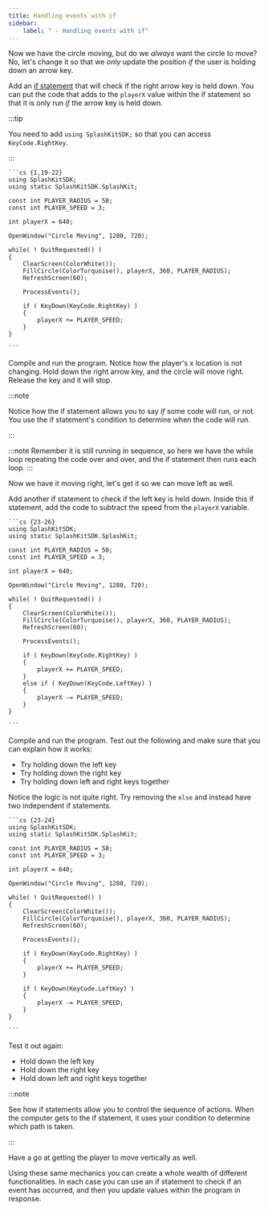 ```yaml
---
title: Handling events with if
sidebar:
    label: " - Handling events with if"
---
```


Now we have the circle moving, but do we *always* want the circle to move? No, let's change it so that we *only* update the position *if* the user is holding down an arrow key.

Add an [if statement](/book/part-1-instructions/3-control-flow/0-panorama/02-branches) that will check if the right arrow key is held down. You can put the code that adds to the `playerX` value within the if statement so that it is only run *if* the arrow key is held down.

:::tip

You need to add `using SplashKitSDK;` so that you can access `KeyCode.RightKey`.

:::

<Accordion>
  <AccordionItem header="Code with if">

    ```cs {1,19-22}
    using SplashKitSDK;
    using static SplashKitSDK.SplashKit;

    const int PLAYER_RADIUS = 50;
    const int PLAYER_SPEED = 3;

    int playerX = 640;

    OpenWindow("Circle Moving", 1280, 720);

    while( ! QuitRequested() )
    {
        ClearScreen(ColorWhite());
        FillCircle(ColorTurquoise(), playerX, 360, PLAYER_RADIUS);
        RefreshScreen(60);

        ProcessEvents();

        if ( KeyDown(KeyCode.RightKey) )
        {
            playerX += PLAYER_SPEED;
        }
    }

    ```

  </AccordionItem>
</Accordion>

Compile and run the program. Notice how the player's x location is not changing. Hold down the right arrow key, and the circle will move right. Release the key and it will stop.

:::note

Notice how the if statement allows you to say *if* some code will run, or not. You use the if statement's condition to determine when the code will run.

:::

:::note
Remember it is still running in sequence, so here we have the while loop repeating the code over and over, and the if statement then runs each loop.
:::

Now we have it moving right, let's get it so we can move left as well.

Add another if statement to check if the left key is held down. Inside this if statement, add the code to subtract the speed from the `playerX` variable.

<Accordion>
  <AccordionItem header="Code to move left">

    ```cs {23-26}
    using SplashKitSDK;
    using static SplashKitSDK.SplashKit;

    const int PLAYER_RADIUS = 50;
    const int PLAYER_SPEED = 3;

    int playerX = 640;

    OpenWindow("Circle Moving", 1280, 720);

    while( ! QuitRequested() )
    {
        ClearScreen(ColorWhite());
        FillCircle(ColorTurquoise(), playerX, 360, PLAYER_RADIUS);
        RefreshScreen(60);

        ProcessEvents();

        if ( KeyDown(KeyCode.RightKey) )
        {
            playerX += PLAYER_SPEED;
        }
        else if ( KeyDown(KeyCode.LeftKey) )
        {
            playerX -= PLAYER_SPEED;
        }
    }

    ```

  </AccordionItem>
</Accordion>

Compile and run the program. Test out the following and make sure that you can explain how it works:

- Try holding down the left key
- Try holding down the right key
- Try holding down left and right keys together

Notice the logic is not quite right. Try removing the `else` and instead have two independent if statements.

<Accordion>
  <AccordionItem header="Code to move left (fixed)">

    ```cs {23-24}
    using SplashKitSDK;
    using static SplashKitSDK.SplashKit;

    const int PLAYER_RADIUS = 50;
    const int PLAYER_SPEED = 3;

    int playerX = 640;

    OpenWindow("Circle Moving", 1280, 720);

    while( ! QuitRequested() )
    {
        ClearScreen(ColorWhite());
        FillCircle(ColorTurquoise(), playerX, 360, PLAYER_RADIUS);
        RefreshScreen(60);

        ProcessEvents();

        if ( KeyDown(KeyCode.RightKey) )
        {
            playerX += PLAYER_SPEED;
        }
        
        if ( KeyDown(KeyCode.LeftKey) )
        {
            playerX -= PLAYER_SPEED;
        }
    }

    ```

  </AccordionItem>
</Accordion>

Test it out again:

- Hold down the left key
- Hold down the right key
- Hold down left and right keys together

:::note

See how if statements allow you to control the sequence of actions. When the computer gets to the if statement, it uses your condition to determine which path is taken.

:::

Have a go at getting the player to move vertically as well.

Using these same mechanics you can create a whole wealth of different functionalities. In each case you can use an if statement to check if an event has occurred, and then you update values within the program in response.

